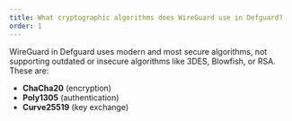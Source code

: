 ```yaml
---
title: What cryptographic algorithms does WireGuard use in Defguard?
order: 1
---
```

WireGuard in Defguard uses modern and most secure algorithms, not supporting outdated or insecure algorithms like 3DES, Blowfish, or RSA. These are:

* **ChaCha20** (encryption)
* **Poly1305** (authentication)
* **Curve25519** (key exchange)